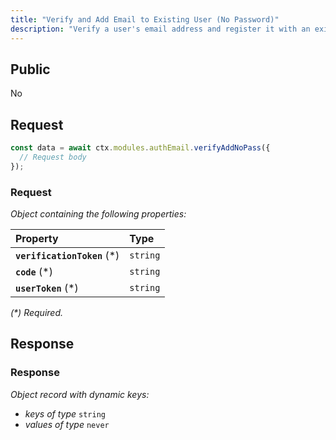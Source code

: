 ```yaml
---
title: "Verify and Add Email to Existing User (No Password)"
description: "Verify a user's email address and register it with an existing account. Does not require a password."
---
```


## Public

No

## Request


<RequestExample>

```typescript OpenGB Script
const data = await ctx.modules.authEmail.verifyAddNoPass({
  // Request body
});
```


</RequestExample>




### Request

_Object containing the following properties:_

| Property                     | Type     |
| :--------------------------- | :------- |
| **`verificationToken`** (\*) | `string` |
| **`code`** (\*)              | `string` |
| **`userToken`** (\*)         | `string` |

_(\*) Required._


## Response



### Response

_Object record with dynamic keys:_

- _keys of type_ `string`
- _values of type_ `never`

